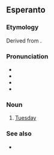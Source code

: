 ==Esperanto==

===Etymology===
Derived from {{der|eo|fr|mardi}}.

===Pronunciation===
* {{IPA|eo|/ˈmardo/}}
* {{hyphenation|eo|mar|do}}
* {{rhymes|eo|ardo}}
* {{audio|eo|Eo-mardo.ogg|Audio}}

===Noun===
{{eo-head}}

# [[Tuesday]]

===See also===
* {{list:days of the week/eo}}

{{eo BRO|5}}
{{eo GCSE|0}}
{{Universala Vortaro}}